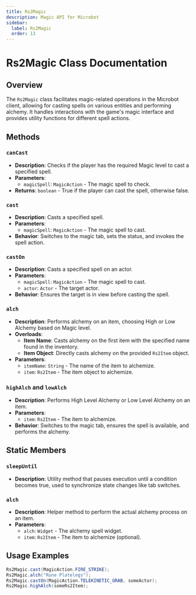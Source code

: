 ```yaml
---
title: Rs2Magic
description: Magic API for Microbot
sidebar:
  label: Rs2Magic
  order: 13
---
```


# Rs2Magic Class Documentation

## Overview
The `Rs2Magic` class facilitates magic-related operations in the Microbot client, allowing for casting spells on various entities and performing alchemy. It handles interactions with the game's magic interface and provides utility functions for different spell actions.

## Methods

### `canCast`
- **Description**: Checks if the player has the required Magic level to cast a specified spell.
- **Parameters**:
    - `magicSpell`: `MagicAction` - The magic spell to check.
- **Returns**: `boolean` - True if the player can cast the spell, otherwise false.

### `cast`
- **Description**: Casts a specified spell.
- **Parameters**:
    - `magicSpell`: `MagicAction` - The magic spell to cast.
- **Behavior**: Switches to the magic tab, sets the status, and invokes the spell action.

### `castOn`
- **Description**: Casts a specified spell on an actor.
- **Parameters**:
    - `magicSpell`: `MagicAction` - The magic spell to cast.
    - `actor`: `Actor` - The target actor.
- **Behavior**: Ensures the target is in view before casting the spell.

### `alch`
- **Description**: Performs alchemy on an item, choosing High or Low Alchemy based on Magic level.
- **Overloads**:
    - **Item Name**: Casts alchemy on the first item with the specified name found in the inventory.
    - **Item Object**: Directly casts alchemy on the provided `Rs2Item` object.
- **Parameters**:
    - `itemName`: `String` - The name of the item to alchemize.
    - `item`: `Rs2Item` - The item object to alchemize.

### `highAlch` and `lowAlch`
- **Description**: Performs High Level Alchemy or Low Level Alchemy on an item.
- **Parameters**:
    - `item`: `Rs2Item` - The item to alchemize.
- **Behavior**: Switches to the magic tab, ensures the spell is available, and performs the alchemy.

## Static Members

### `sleepUntil`
- **Description**: Utility method that pauses execution until a condition becomes true, used to synchronize state changes like tab switches.

### `alch`
- **Description**: Helper method to perform the actual alchemy process on an item.
- **Parameters**:
    - `alch`: `Widget` - The alchemy spell widget.
    - `item`: `Rs2Item` - The item to alchemize (optional).

## Usage Examples

```java
Rs2Magic.cast(MagicAction.FIRE_STRIKE);
Rs2Magic.alch("Rune Platelegs");
Rs2Magic.castOn(MagicAction.TELEKINETIC_GRAB, someActor);
Rs2Magic.highAlch(someRs2Item);
```
